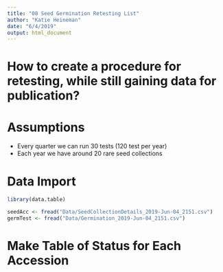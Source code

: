 ```yaml
---
title: "00 Seed Germination Retesting List"
author: "Katie Heineman"
date: "6/4/2019"
output: html_document
---
```


# How to create a procedure for retesting, while still gaining data for publication?

# Assumptions

+ Every quarter we can run 30 tests (120 test per year)
+ Each year we have around 20 rare seed collections

# Data Import
```r
library(data.table)

seedAcc <- fread("Data/SeedCollectionDetails_2019-Jun-04_2151.csv")
germTest <- fread("Data/Germination_2019-Jun-04_2151.csv")
```

# Make Table of Status for Each Accession